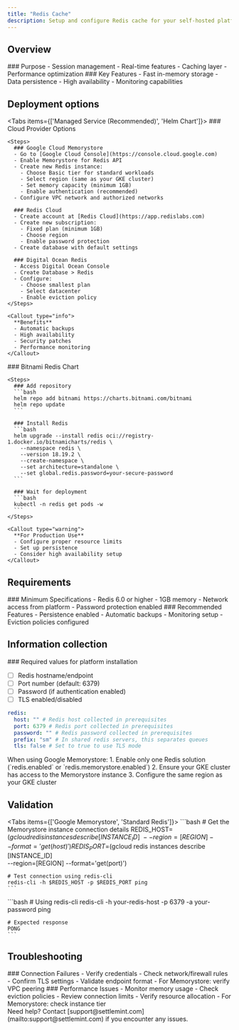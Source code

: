 ```yaml
---
title: "Redis Cache"
description: Setup and configure Redis cache for your self-hosted platform
---
```



## Overview

<div className="grid grid-cols-1 md:grid-cols-2 gap-6 mb-8">
  <Card>
    ### Purpose
    - Session management
    - Real-time features
    - Caching layer
    - Performance optimization
  </Card>

  <Card>
    ### Key Features
    - Fast in-memory storage
    - Data persistence
    - High availability
    - Monitoring capabilities
  </Card>
</div>

## Deployment options

<Tabs items={['Managed Service (Recommended)', 'Helm Chart']}>
  <Tab value="Managed Service (Recommended)">
    ### Cloud Provider Options

    <Steps>
      ### Google Cloud Memorystore
      - Go to [Google Cloud Console](https://console.cloud.google.com)
      - Enable Memorystore for Redis API
      - Create new Redis instance:
        - Choose Basic tier for standard workloads
        - Select region (same as your GKE cluster)
        - Set memory capacity (minimum 1GB)
        - Enable authentication (recommended)
      - Configure VPC network and authorized networks

      ### Redis Cloud
      - Create account at [Redis Cloud](https://app.redislabs.com)
      - Create new subscription:
        - Fixed plan (minimum 1GB)
        - Choose region
        - Enable password protection
      - Create database with default settings

      ### Digital Ocean Redis
      - Access Digital Ocean Console
      - Create Database > Redis
      - Configure:
        - Choose smallest plan
        - Select datacenter
        - Enable eviction policy
    </Steps>

    <Callout type="info">
      **Benefits**
      - Automatic backups
      - High availability
      - Security patches
      - Performance monitoring
    </Callout>

  </Tab>

  <Tab value="Helm Chart">
    ### Bitnami Redis Chart

    <Steps>
      ### Add repository
      ```bash
      helm repo add bitnami https://charts.bitnami.com/bitnami
      helm repo update
      ```

      ### Install Redis
      ```bash
      helm upgrade --install redis oci://registry-1.docker.io/bitnamicharts/redis \
        --namespace redis \
        --version 18.19.2 \
        --create-namespace \
        --set architecture=standalone \
        --set global.redis.password=your-secure-password
      ```

      ### Wait for deployment
      ```bash
      kubectl -n redis get pods -w
      ```
    </Steps>

    <Callout type="warning">
      **For Production Use**
      - Configure proper resource limits
      - Set up persistence
      - Consider high availability setup
    </Callout>

  </Tab>
</Tabs>

## Requirements

<div className="grid grid-cols-1 md:grid-cols-2 gap-6 mb-8">
  <Card>
    ### Minimum Specifications
    - Redis 6.0 or higher
    - 1GB memory
    - Network access from platform
    - Password protection enabled
  </Card>

  <Card>
    ### Recommended Features
    - Persistence enabled
    - Automatic backups
    - Monitoring setup
    - Eviction policies configured
  </Card>
</div>

## Information collection

<Callout type="success">
### Required values for platform installation

- [ ] Redis hostname/endpoint
- [ ] Port number (default: 6379)
- [ ] Password (if authentication enabled)
- [ ] TLS enabled/disabled

```yaml
redis:
  host: "" # Redis host collected in prerequisites
  port: 6379 # Redis port collected in prerequisites
  password: "" # Redis password collected in prerequisites
  prefix: "sm" # In shared redis servers, this separates queues
  tls: false # Set to true to use TLS mode
```

<Callout type="info">
When using Google Memorystore:
1. Enable only one Redis solution (`redis.enabled` or `redis.memorystore.enabled`)
2. Ensure your GKE cluster has access to the Memorystore instance
3. Configure the same region as your GKE cluster
</Callout>
</Callout>

## Validation

<Tabs items={['Google Memorystore', 'Standard Redis']}>
  <Tab value="Google Memorystore">
    ```bash
    # Get the Memorystore instance connection details
    REDIS_HOST=$(gcloud redis instances describe [INSTANCE_ID] \
        --region=[REGION] --format='get(host)')
    REDIS_PORT=$(gcloud redis instances describe [INSTANCE_ID] \
        --region=[REGION] --format='get(port)')

    # Test connection using redis-cli
    redis-cli -h $REDIS_HOST -p $REDIS_PORT ping
    ```

  </Tab>

  <Tab value="Standard Redis">
    ```bash
    # Using redis-cli
    redis-cli -h your-redis-host -p 6379 -a your-password ping

    # Expected response
    PONG
    ```

  </Tab>
</Tabs>

## Troubleshooting

<div className="grid grid-cols-1 md:grid-cols-2 gap-6 mb-8">
  <Card>
    ### Connection Failures
    - Verify credentials
    - Check network/firewall rules
    - Confirm TLS settings
    - Validate endpoint format
    - For Memorystore: verify VPC peering
  </Card>

  <Card>
    ### Performance Issues
    - Monitor memory usage
    - Check eviction policies
    - Review connection limits
    - Verify resource allocation
    - For Memorystore: check instance tier
  </Card>
</div>

<Callout type="info">
  Need help? Contact [support@settlemint.com](mailto:support@settlemint.com) if
  you encounter any issues.
</Callout>
